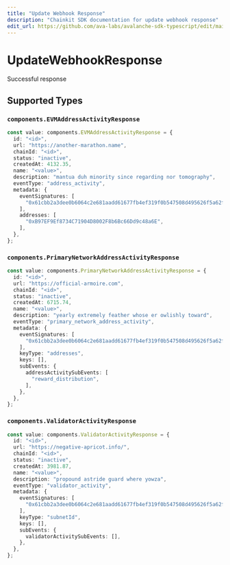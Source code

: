 ```yaml
---
title: "Update Webhook Response"
description: "Chainkit SDK documentation for update webhook response"
edit_url: https://github.com/ava-labs/avalanche-sdk-typescript/edit/main/chainkit/docs/models/operations/updatewebhookresponse.md
---
```


# UpdateWebhookResponse

Successful response

## Supported Types

### `components.EVMAddressActivityResponse`

```typescript
const value: components.EVMAddressActivityResponse = {
  id: "<id>",
  url: "https://another-marathon.name",
  chainId: "<id>",
  status: "inactive",
  createdAt: 4132.35,
  name: "<value>",
  description: "mantua duh minority since regarding nor tomography",
  eventType: "address_activity",
  metadata: {
    eventSignatures: [
      "0x61cbb2a3dee0b6064c2e681aadd61677fb4ef319f0b547508d495626f5a62f64",
    ],
    addresses: [
      "0xB97EF9Ef8734C71904D8002F8b6Bc66Dd9c48a6E",
    ],
  },
};
```

### `components.PrimaryNetworkAddressActivityResponse`

```typescript
const value: components.PrimaryNetworkAddressActivityResponse = {
  id: "<id>",
  url: "https://official-armoire.com",
  chainId: "<id>",
  status: "inactive",
  createdAt: 6715.74,
  name: "<value>",
  description: "yearly extremely feather whose er owlishly toward",
  eventType: "primary_network_address_activity",
  metadata: {
    eventSignatures: [
      "0x61cbb2a3dee0b6064c2e681aadd61677fb4ef319f0b547508d495626f5a62f64",
    ],
    keyType: "addresses",
    keys: [],
    subEvents: {
      addressActivitySubEvents: [
        "reward_distribution",
      ],
    },
  },
};
```

### `components.ValidatorActivityResponse`

```typescript
const value: components.ValidatorActivityResponse = {
  id: "<id>",
  url: "https://negative-apricot.info/",
  chainId: "<id>",
  status: "inactive",
  createdAt: 3981.87,
  name: "<value>",
  description: "propound astride guard where yowza",
  eventType: "validator_activity",
  metadata: {
    eventSignatures: [
      "0x61cbb2a3dee0b6064c2e681aadd61677fb4ef319f0b547508d495626f5a62f64",
    ],
    keyType: "subnetId",
    keys: [],
    subEvents: {
      validatorActivitySubEvents: [],
    },
  },
};
```